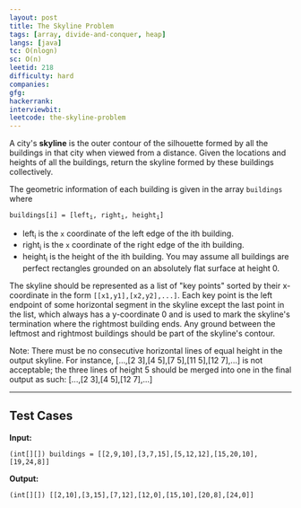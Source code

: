 ```yaml
---
layout: post
title: The Skyline Problem
tags: [array, divide-and-conquer, heap]
langs: [java]
tc: O(nlogn)
sc: O(n)
leetid: 218
difficulty: hard
companies: 
gfg: 
hackerrank: 
interviewbit: 
leetcode: the-skyline-problem
---
```


A city's **skyline** is the outer contour of the silhouette formed by all the buildings in that city when viewed from a distance. 
Given the locations and heights of all the buildings, return the skyline formed by these buildings collectively.

The geometric information of each building is given in the array `buildings` where
<pre class="highlight">
<code>buildings[i] = [left<sub>i</sub>, right<sub>i</sub>, height<sub>i</sub>]</code>
</pre>


- left<sub>i</sub> is the `x` coordinate of the left edge of the ith building.
- right<sub>i</sub> is the `x` coordinate of the right edge of the ith building.
- height<sub>i</sub> is the height of the ith building.
You may assume all buildings are perfect rectangles grounded on an absolutely flat surface at height 0.

The skyline should be represented as a list of "key points" sorted by their x-coordinate in the form `[[x1,y1],[x2,y2],...]`. 
Each key point is the left endpoint of some horizontal segment in the skyline except the last point in the list, 
which always has a y-coordinate 0 and is used to mark the skyline's termination where the rightmost building ends. 
Any ground between the leftmost and rightmost buildings should be part of the skyline's contour.

Note: There must be no consecutive horizontal lines of equal height in the output skyline. For instance, [...,[2 3],[4 5],[7 5],[11 5],[12 7],...] is not acceptable; the three lines of height 5 should be merged into one in the final output as such: [...,[2 3],[4 5],[12 7],...]

---

## Test Cases

**Input:** 
```
(int[][]) buildings = [[2,9,10],[3,7,15],[5,12,12],[15,20,10],[19,24,8]]
```

**Output:** 
```
(int[][]) [[2,10],[3,15],[7,12],[12,0],[15,10],[20,8],[24,0]]
```